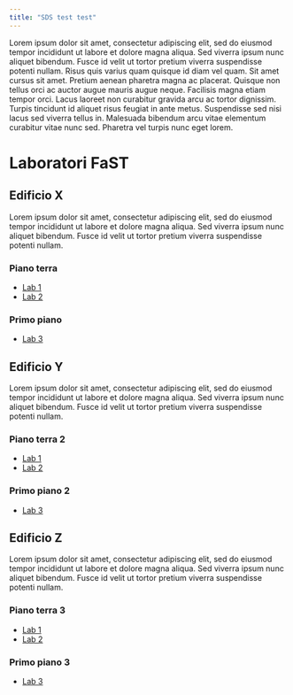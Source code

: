 ```yaml
---
title: "SDS test test"
---
```


Lorem ipsum dolor sit amet, consectetur adipiscing elit, sed do eiusmod tempor incididunt ut labore et dolore magna aliqua. Sed viverra ipsum nunc aliquet bibendum. Fusce id velit ut tortor pretium viverra suspendisse potenti nullam. Risus quis varius quam quisque id diam vel quam. Sit amet cursus sit amet. Pretium aenean pharetra magna ac placerat. Quisque non tellus orci ac auctor augue mauris augue neque. Facilisis magna etiam tempor orci. Lacus laoreet non curabitur gravida arcu ac tortor dignissim. Turpis tincidunt id aliquet risus feugiat in ante metus. Suspendisse sed nisi lacus sed viverra tellus in. Malesuada bibendum arcu vitae elementum curabitur vitae nunc sed. Pharetra vel turpis nunc eget lorem.


# Laboratori FaST

## Edificio X

Lorem ipsum dolor sit amet, consectetur adipiscing elit, sed do eiusmod tempor incididunt ut labore et dolore magna aliqua. Sed viverra ipsum nunc aliquet bibendum. Fusce id velit ut tortor pretium viverra suspendisse potenti nullam.

### Piano terra
- [Lab 1](lab1.qmd)
- [Lab 2](lab2.qmd)

### Primo piano
- [Lab 3](lab3.qmd)

## Edificio Y

Lorem ipsum dolor sit amet, consectetur adipiscing elit, sed do eiusmod tempor incididunt ut labore et dolore magna aliqua. Sed viverra ipsum nunc aliquet bibendum. Fusce id velit ut tortor pretium viverra suspendisse potenti nullam.

### Piano terra 2
- [Lab 1](lab1.qmd)
- [Lab 2](lab2.qmd)

### Primo piano 2
- [Lab 3](lab3.qmd)

## Edificio Z

Lorem ipsum dolor sit amet, consectetur adipiscing elit, sed do eiusmod tempor incididunt ut labore et dolore magna aliqua. Sed viverra ipsum nunc aliquet bibendum. Fusce id velit ut tortor pretium viverra suspendisse potenti nullam.

### Piano terra 3
- [Lab 1](lab1.qmd)
- [Lab 2](lab2.qmd)

### Primo piano 3
- [Lab 3](lab3.qmd)
